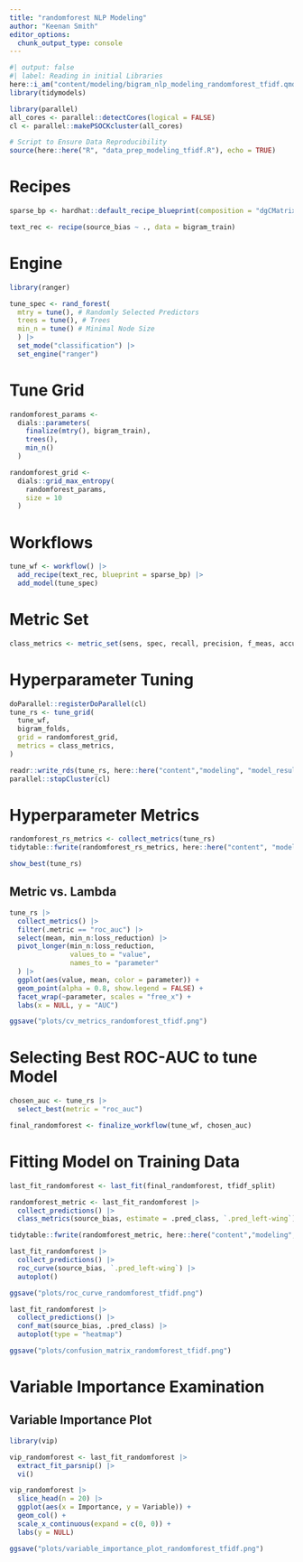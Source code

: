 ```yaml
---
title: "randomforest NLP Modeling"
author: "Keenan Smith"
editor_options: 
  chunk_output_type: console
---
```


```r
#| output: false
#| label: Reading in initial Libraries
here::i_am("content/modeling/bigram_nlp_modeling_randomforest_tfidf.qmd")
library(tidymodels)

library(parallel)
all_cores <- parallel::detectCores(logical = FALSE)
cl <- parallel::makePSOCKcluster(all_cores)

# Script to Ensure Data Reproducibility
source(here::here("R", "data_prep_modeling_tfidf.R"), echo = TRUE)
```

# Recipes

```r
sparse_bp <- hardhat::default_recipe_blueprint(composition = "dgCMatrix")

text_rec <- recipe(source_bias ~ ., data = bigram_train)
```

# Engine

```r
library(ranger)

tune_spec <- rand_forest(
  mtry = tune(), # Randomly Selected Predictors
  trees = tune(), # Trees
  min_n = tune() # Minimal Node Size
  ) |>
  set_mode("classification") |>
  set_engine("ranger")
```

# Tune Grid

```r
randomforest_params <- 
  dials::parameters(
    finalize(mtry(), bigram_train),
    trees(),
    min_n()
  )

randomforest_grid <- 
  dials::grid_max_entropy(
    randomforest_params, 
    size = 10
  )
```

# Workflows

```r
tune_wf <- workflow() |>
  add_recipe(text_rec, blueprint = sparse_bp) |>
  add_model(tune_spec)
```

# Metric Set

```r
class_metrics <- metric_set(sens, spec, recall, precision, f_meas, accuracy, roc_auc, pr_auc)
```

# Hyperparameter Tuning

```r
doParallel::registerDoParallel(cl)
tune_rs <- tune_grid(
  tune_wf,
  bigram_folds,
  grid = randomforest_grid,
  metrics = class_metrics,
)

readr::write_rds(tune_rs, here::here("content","modeling", "model_results", "tune_results_randomforest_tfidf.rds"), compress = "gz")
parallel::stopCluster(cl)
```

# Hyperparameter Metrics

```r
randomforest_rs_metrics <- collect_metrics(tune_rs)
tidytable::fwrite(randomforest_rs_metrics, here::here("content", "modeling", "model_results", "randomforest_rs_metrics_tfidf_bigrams.csv"))

show_best(tune_rs)
```

## Metric vs. Lambda

```r
tune_rs |>
  collect_metrics() |>
  filter(.metric == "roc_auc") |>
  select(mean, min_n:loss_reduction) |>
  pivot_longer(min_n:loss_reduction,
               values_to = "value",
               names_to = "parameter"
  ) |>
  ggplot(aes(value, mean, color = parameter)) +
  geom_point(alpha = 0.8, show.legend = FALSE) +
  facet_wrap(~parameter, scales = "free_x") +
  labs(x = NULL, y = "AUC")

ggsave("plots/cv_metrics_randomforest_tfidf.png")
```

# Selecting Best ROC-AUC to tune Model

```r
chosen_auc <- tune_rs |>
  select_best(metric = "roc_auc")

final_randomforest <- finalize_workflow(tune_wf, chosen_auc)
```

# Fitting Model on Training Data

```r
last_fit_randomforest <- last_fit(final_randomforest, tfidf_split)

randomforest_metric <- last_fit_randomforest |>
  collect_predictions() |>
  class_metrics(source_bias, estimate = .pred_class, `.pred_left-wing`)

tidytable::fwrite(randomforest_metric, here::here("content","modeling", "model_results", "randomforest_test_metrics_tfidf.csv"))

last_fit_randomforest |>
  collect_predictions() |>
  roc_curve(source_bias, `.pred_left-wing`) |>
  autoplot()

ggsave("plots/roc_curve_randomforest_tfidf.png")

last_fit_randomforest |>
  collect_predictions() |>
  conf_mat(source_bias, .pred_class) |>
  autoplot(type = "heatmap")

ggsave("plots/confusion_matrix_randomforest_tfidf.png")
```

# Variable Importance Examination

## Variable Importance Plot

```r
library(vip)

vip_randomforest <- last_fit_randomforest |>
  extract_fit_parsnip() |>
  vi()

vip_randomforest |>
  slice_head(n = 20) |>
  ggplot(aes(x = Importance, y = Variable)) +
  geom_col() +
  scale_x_continuous(expand = c(0, 0)) +
  labs(y = NULL)

ggsave("plots/variable_importance_plot_randomforest_tfidf.png")
```